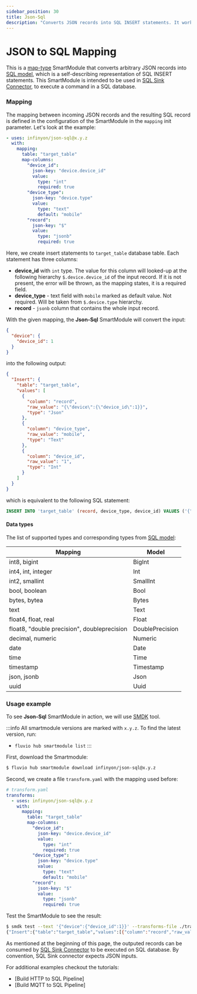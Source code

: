 ```yaml
---
sidebar_position: 30
title: Json-Sql
description: "Converts JSON records into SQL INSERT statements. It works in tandem with the SQL sink connector."
---
```


# JSON to SQL Mapping

This is a [map-type] SmartModule that converts arbitrary JSON records into [SQL model], which is a self-describing representation of SQL INSERT statements. This SmartModule is intended to be used in [SQL Sink Connector][sql-sink-connector], to execute a command in a SQL database.

### Mapping
The mapping between incoming JSON records and the resulting SQL record is defined in the configuration of the SmartModule in the `mapping` init parameter. Let's look at the example:

```yaml
- uses: infinyon/json-sql@x.y.z
  with:
    mapping:
      table: "target_table"
      map-columns:
        "device_id":
          json-key: "device.device_id"
          value:
            type: "int"
            required: true
        "device_type":
          json-key: "device.type"
          value:
            type: "text"
            default: "mobile"
        "record":
          json-key: "$"
          value:
            type: "jsonb"
            required: true
```

Here, we create insert statements to `target_table` database table. Each statement has three columns:
* **device_id** with `int` type.  The value for this column will looked-up at the following hierarchy `$.device.device_id` of the input record. If it is not present, the error will be thrown, as the mapping states, it is a required field.
* **device_type** - text field with `mobile` marked as default value. Not required. Will be taken from `$.device.type` hierarchy.
* **record** - `jsonb` column that contains the whole input record.


With the given mapping, the **Json-Sql** SmartModule will convert the input:

```json
{
  "device": {
    "device_id": 1
  }
}
```

into the following output:

```json
{
  "Insert": {
    "table": "target_table",
    "values": [
      {
        "column": "record",
        "raw_value": "{\"device\":{\"device_id\":1}}",
        "type": "Json"
      },
      {
        "column": "device_type",
        "raw_value": "mobile",
        "type": "Text"
      },
      {
        "column": "device_id",
        "raw_value": "1",
        "type": "Int"
      }
    ]
  }
}
```

which is equivalent to the following SQL statement:

```sql
INSERT INTO 'target_table' (record, device_type, device_id) VALUES ('{"device":{"device_id":1}}', 'mobile', 1)
```

#### Data types
The list of supported types and corresponding types from [SQL model]:

| Mapping                                     | Model           |
|---------------------------------------------|-----------------|
| int8, bigint                                | BigInt          |
| int4, int, integer                          | Int             |
| int2, smallint                              | SmallInt        |
| bool, boolean                               | Bool            |
| bytes, bytea                                | Bytes           |
| text                                        | Text            |
| float4, float, real                         | Float           |
| float8, "double precision", doubleprecision | DoublePrecision |
| decimal, numeric                            | Numeric         |
| date                                        | Date            |
| time                                        | Time            |
| timestamp                                   | Timestamp       |
| json, jsonb                                 | Json            |
| uuid                                        | Uuid            |


### Usage example

To see **Json-Sql** SmartModule in action, we will use [SMDK] tool.

:::info
All smartmodule versions are marked with `x.y.z`. To find the latest version, run:
*  `fluvio hub smartmodule list`
:::


First, download the Smartmodule:

```bash copy="fl"
$ fluvio hub smartmodule download infinyon/json-sql@x.y.z
```

Second, we create a file `transform.yaml` with the mapping used before:

```yaml
# transform.yaml
transforms:
  - uses: infinyon/json-sql@x.y.z
    with:
      mapping:
        table: "target_table"
        map-columns:
          "device_id":
            json-key: "device.device_id"
            value:
              type: "int"
              required: true
          "device_type":
            json-key: "device.type"
            value:
              type: "text"
              default: "mobile"
          "record":
            json-key: "$"
            value:
              type: "jsonb"
              required: true
```

Test the SmartModule to see the result:


```bash copy="fl"
$ smdk test --text '{"device":{"device_id":1}}' --transforms-file ./transform.yaml
{"Insert":{"table":"target_table","values":[{"column":"record","raw_value":"{\"device\":{\"device_id\":1}}","type":"Json"},{"column":"type","raw_value":"mobile","type":"Text"},{"column":"device_id","raw_value":"1","type":"Int"}]}}
```

As mentioned at the beginning of this page, the outputed records can be consumed by [SQL Sink Connector][sql-sink-connector] to be executed on SQL database. By convention, SQL Sink connector expects JSON inputs.

For additional examples checkout the tutorials:
* [Build HTTP to SQL Pipeline]
* [Build MQTT to SQL Pipeline]


[map-type]: smartmodules/features/operators/map.mdx
[SMDK]: smartmodules/smdk.mdx
[SQL model]: https://github.com/infinyon/fluvio-connectors/blob/main/rust-connectors/models/fluvio-model-sql
[sql-sink-connector]: hub/connectors/outbound/sql.mdx
[Hub]: /docs/latest/hub/overview
